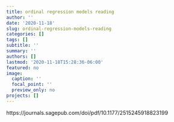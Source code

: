 ```yaml
---
title: ordinal regression models reading
author: ''
date: '2020-11-18'
slug: ordinal-regression-models-reading
categories: []
tags: []
subtitle: ''
summary: ''
authors: []
lastmod: '2020-11-18T15:28:36-06:00'
featured: no
image:
  caption: ''
  focal_point: ''
  preview_only: no
projects: []
---
```



https://journals.sagepub.com/doi/pdf/10.1177/2515245918823199
